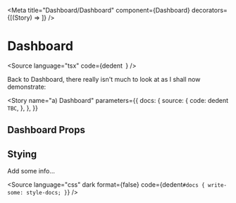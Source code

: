 
<Meta
  title="Dashboard/Dashboard"
  component={Dashboard}
  decorators={[(Story) => <Story />]}
/>

# Dashboard

<Source
  language="tsx"
  code={dedent`
  `}
/>

Back to Dashboard, there really isn't much to look at as I shall now demonstrate:

<Story
  name="a) Dashboard"
  parameters={{
    docs: {
      source: {
        code: dedent`
TBC`,
      },
    },
  }}
>
  <BasicExample />
</Story>

<Source language="tsx" id="editor-contentarea--a-content-area" />

## Dashboard Props

<ArgsTable of={Dashboard} />

## Stying

Add some info...

<Source
  language="css"
  dark
  format={false}
  code={dedent`
    #docs {
      write-some: style-docs;
    }
  `}
/>
